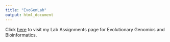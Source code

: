 ```yaml
---
title: "EvoGenLab"
output: html_document
---
```


Click [here](https://aefowler.github.io/genomics-course/) to visit my Lab Assignments page for Evolutionary Genomics and Bioinformatics. 